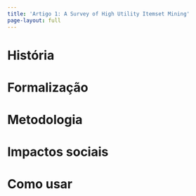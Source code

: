```yaml
---
title: 'Artigo 1: A Survey of High Utility Itemset Mining'
page-layout: full
---
```


# História



# Formalização



# Metodologia



# Impactos sociais



# Como usar
